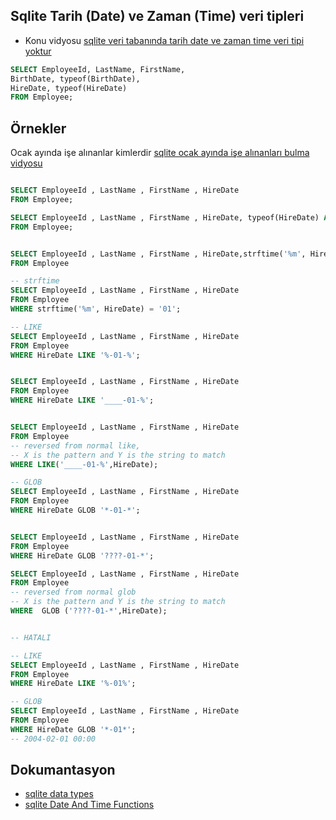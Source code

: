 ## Sqlite Tarih (Date) ve Zaman (Time) veri tipleri


- Konu vidyosu [sqlite veri tabanında tarih date ve zaman time veri tipi yoktur](https://www.youtube.com/watch?v=ybd0HE1ZnhA)

```sql
SELECT EmployeeId, LastName, FirstName,
BirthDate, typeof(BirthDate),
HireDate, typeof(HireDate)
FROM Employee;
```


## Örnekler

Ocak ayında işe alınanlar kimlerdir
[sqlite ocak ayında işe alınanları bulma vidyosu](https://www.youtube.com/watch?v=BGe9zha5yFI)

```sql

SELECT EmployeeId , LastName , FirstName , HireDate
FROM Employee;

SELECT EmployeeId , LastName , FirstName , HireDate, typeof(HireDate) As Affinity
FROM Employee;


SELECT EmployeeId , LastName , FirstName , HireDate,strftime('%m', HireDate)
FROM Employee

-- strftime
SELECT EmployeeId , LastName , FirstName , HireDate 
FROM Employee
WHERE strftime('%m', HireDate) = '01';

-- LIKE
SELECT EmployeeId , LastName , FirstName , HireDate 
FROM Employee
WHERE HireDate LIKE '%-01-%';


SELECT EmployeeId , LastName , FirstName , HireDate 
FROM Employee
WHERE HireDate LIKE '____-01-%';


SELECT EmployeeId , LastName , FirstName , HireDate 
FROM Employee
-- reversed from normal like, 
-- X is the pattern and Y is the string to match 
WHERE LIKE('____-01-%',HireDate);

-- GLOB
SELECT EmployeeId , LastName , FirstName , HireDate 
FROM Employee
WHERE HireDate GLOB '*-01-*';


SELECT EmployeeId , LastName , FirstName , HireDate 
FROM Employee
WHERE HireDate GLOB '????-01-*';

SELECT EmployeeId , LastName , FirstName , HireDate 
FROM Employee
-- reversed from normal glob
-- X is the pattern and Y is the string to match 
WHERE  GLOB ('????-01-*',HireDate);


-- HATALI

-- LIKE
SELECT EmployeeId , LastName , FirstName , HireDate 
FROM Employee
WHERE HireDate LIKE '%-01%';

-- GLOB
SELECT EmployeeId , LastName , FirstName , HireDate 
FROM Employee
WHERE HireDate GLOB '*-01*';
-- 2004-02-01 00:00
```



## Dokumantasyon

- [sqlite data types](https://sqlite.org/datatype3.html)
- [sqlite Date And Time Functions](https://www.sqlite.org/lang_datefunc.html)


